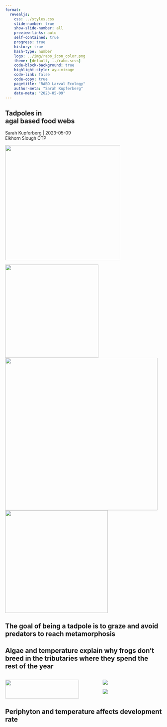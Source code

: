 ```yaml
---
format: 
  revealjs:
    css: ../styles.css
    slide-number: true
    show-slide-number: all
    preview-links: auto
    self-contained: true
    progress: true
    history: true
    hash-type: number
    logo: ../img/rabo_icon_color.png
    theme: [default, ../rabo.scss]
    code-block-background: true
    highlight-style: ayu-mirage
    code-link: false
    code-copy: true
    pagetitle: "RABO Larval Ecology"
    author-meta: "Sarah Kupferberg"
    date-meta: "2023-05-09"
---
```


::: {.my-title}
# [Tadpoles]{.orange} in <br> [agal based]{.green} food webs

::: {.my-grey}
[Sarah Kupferberg | 2023-05-09]{}<br />
[Elkhorn Slough CTP]{}
:::

![](../img/sk/02_tad.png){.absolute top=0 right=10 width=370}

![](../img/sk/03_garter.jpg){.br-100 .absolute top=300 bottom=0 left=0 width=300}
![](../img/sk/04_algae_tad.png){.absolute top=300 bottom=0 left=200 width=490}
![](../img/sk/01_algae_mat.png){.absolute bottom=0 top=300 left=700 width=330}

:::

## [The goal of being a tadpole is to graze and avoid predators to reach metamorphosis]{.washed-blue} {background-image="../img/sk/image7.jpg" background-size="cover" background-position="center" background-color="#000000" background-opacity=75%}



## Algae and temperature explain why frogs don't breed in the tributaries where they spend the rest of the year {.smaller}

::: {.columns}
::: {.column width="60%"}

![](../img/sk/image8.jpg){width=90%}

:::

::: {.column width="39%"}

![](../img/sk/image9.jpg)

![](../img/sk/image10.jpg)

:::
:::

## {background-image=../img/sk/05_tadpole_seasonal.jpg background-size="contain"}

## {background-image=../img/sk/06_algae.png background-size="contain"}


## Periphyton and temperature affects development rate {.smaller background-image=../img/sk/07_periphyton.png background-size="contain" background-position="bottom"}